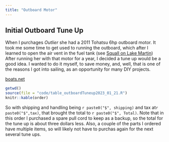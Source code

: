 ```yaml
---
title: "Outboard Motor"
---
```


## Initial Outboard Tune Up

When I purchages *Outlier* she had a 2011 Tohatsu 6hp outboard motor.
It took me some time to get used to running the outboard, which after I learned to open the air vent in the fuel tank (see [Squall on Lake Martin](caplog2022.qmd#squall))
After running her with that motor for a year, I decided a tune up would be a good idea.
I wanted to do it myself, to save money, and, well, that is one of the reasons I got into sailing, as an opportunity for many DIY projects.

[boats.net](https://www.boats.net/)


```r
getwd()
source(file = "code/table_outboardTuneup2023_01_21.R")
knitr::kable(order)
```

So with shipping and handling being `r paste0("$", shipping)` and tax at`r paste0("$",tax)`, that brought the total to `r paste0("$", Total)`.
Note that in this order I purchased a spare pull cord to keep as a backup, so the total for the tune up is about three dollars less. 
Also, a couple of the parts I ordered have multiple items, so will likely not have to purchas again for the next several tune ups.
